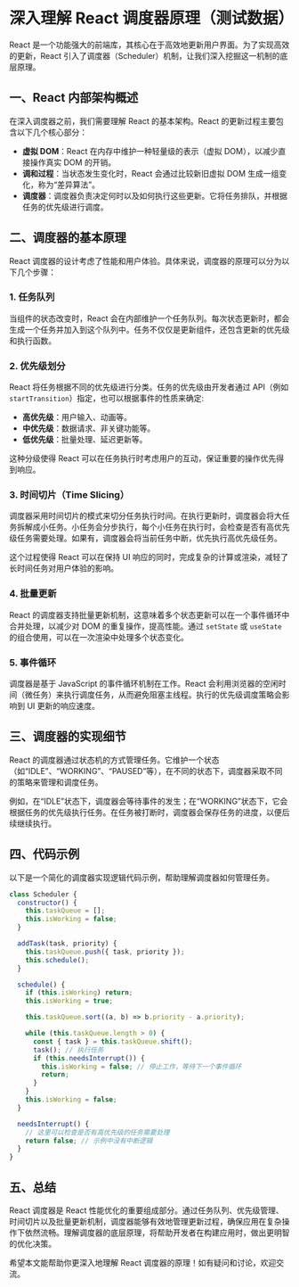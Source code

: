 # 深入理解 React 调度器原理（测试数据）

React 是一个功能强大的前端库，其核心在于高效地更新用户界面。为了实现高效的更新，React 引入了调度器（Scheduler）机制，让我们深入挖掘这一机制的底层原理。

## 一、React 内部架构概述

在深入调度器之前，我们需要理解 React 的基本架构。React 的更新过程主要包含以下几个核心部分：

- **虚拟 DOM**：React 在内存中维护一种轻量级的表示（虚拟 DOM），以减少直接操作真实 DOM 的开销。
- **调和过程**：当状态发生变化时，React 会通过比较新旧虚拟 DOM 生成一组变化，称为“差异算法”。
- **调度器**：调度器负责决定何时以及如何执行这些更新。它将任务排队，并根据任务的优先级进行调度。

## 二、调度器的基本原理

React 调度器的设计考虑了性能和用户体验。具体来说，调度器的原理可以分为以下几个步骤：

### 1. 任务队列

当组件的状态改变时，React 会在内部维护一个任务队列。每次状态更新时，都会生成一个任务并加入到这个队列中。任务不仅仅是更新组件，还包含更新的优先级和执行函数。

### 2. 优先级划分

React 将任务根据不同的优先级进行分类。任务的优先级由开发者通过 API（例如 `startTransition`）指定，也可以根据事件的性质来确定:

- **高优先级**：用户输入、动画等。
- **中优先级**：数据请求、非关键功能等。
- **低优先级**：批量处理、延迟更新等。

这种分级使得 React 可以在任务执行时考虑用户的互动，保证重要的操作优先得到响应。

### 3. 时间切片（Time Slicing）

调度器采用时间切片的模式来切分任务执行时间。在执行更新时，调度器会将大任务拆解成小任务。小任务会分步执行，每个小任务在执行时，会检查是否有高优先级任务需要处理。如果有，调度器会将当前任务中断，优先执行高优先级任务。

这个过程使得 React 可以在保持 UI 响应的同时，完成复杂的计算或渲染，减轻了长时间任务对用户体验的影响。

### 4. 批量更新

React 的调度器支持批量更新机制，这意味着多个状态更新可以在一个事件循环中合并处理，以减少对 DOM 的重复操作，提高性能。通过 `setState` 或 `useState` 的组合使用，可以在一次渲染中处理多个状态变化。

### 5. 事件循环

调度器是基于 JavaScript 的事件循环机制在工作。React 会利用浏览器的空闲时间（微任务）来执行调度任务，从而避免阻塞主线程。执行的优先级调度策略会影响到 UI 更新的响应速度。

## 三、调度器的实现细节

React 的调度器通过状态机的方式管理任务。它维护一个状态（如“IDLE”、“WORKING”、“PAUSED”等），在不同的状态下，调度器采取不同的策略来管理和调度任务。

例如，在“IDLE”状态下，调度器会等待事件的发生；在“WORKING”状态下，它会根据任务的优先级执行任务。在任务被打断时，调度器会保存任务的进度，以便后续继续执行。

## 四、代码示例

以下是一个简化的调度器实现逻辑代码示例，帮助理解调度器如何管理任务。

```javascript
class Scheduler {
  constructor() {
    this.taskQueue = [];
    this.isWorking = false;
  }

  addTask(task, priority) {
    this.taskQueue.push({ task, priority });
    this.schedule();
  }

  schedule() {
    if (this.isWorking) return;
    this.isWorking = true;

    this.taskQueue.sort((a, b) => b.priority - a.priority);

    while (this.taskQueue.length > 0) {
      const { task } = this.taskQueue.shift();
      task(); // 执行任务
      if (this.needsInterrupt()) {
        this.isWorking = false; // 停止工作，等待下一个事件循环
        return;
      }
    }
    this.isWorking = false;
  }

  needsInterrupt() {
    // 这里可以检查是否有高优先级的任务需要处理
    return false; // 示例中没有中断逻辑
  }
}
```

## 五、总结

React 调度器是 React 性能优化的重要组成部分。通过任务队列、优先级管理、时间切片以及批量更新机制，调度器能够有效地管理更新过程，确保应用在复杂操作下依然流畅。理解调度器的底层原理，将帮助开发者在构建应用时，做出更明智的优化决策。

希望本文能帮助你更深入地理解 React 调度器的原理！如有疑问和讨论，欢迎交流。
